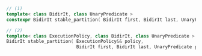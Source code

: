 ```cpp
// (1)
template< class BidirIt, class UnaryPredicate >
constexpr BidirIt stable_partition( BidirIt first, BidirIt last, UnaryPredicate p );

// (2)
template< class ExecutionPolicy, class BidirIt, class UnaryPredicate >
BidirIt stable_partition( ExecutionPolicy&& policy,
                          BidirIt first, BidirIt last, UnaryPredicate p );
```
